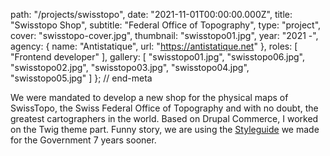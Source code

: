 
  path: "/projects/swisstopo",
  date: "2021-11-01T00:00:00.000Z",
  title: "Swisstopo Shop",
  subtitle: "Federal Office of Topography",
  type: "project",
  cover: "swisstopo-cover.jpg",
  thumbnail: "swisstopo01.jpg",
  year: "2021 -",
  agency: {
    name: "Antistatique",
    url: "https://antistatique.net"
  },
  roles: [
    "Frontend developer"
  ],
  gallery: [
    "swisstopo01.jpg",
    "swisstopo06.jpg",
    "swisstopo02.jpg",
    "swisstopo03.jpg",
    "swisstopo04.jpg",
    "swisstopo05.jpg"
  ]
}; // end-meta

We were mandated to develop a new shop for the physical maps of SwissTopo, the Swiss Federal Office of Topography and with no doubt, the greatest cartographers in the world. Based on Drupal Commerce, I worked on the Twig theme part. Funny story, we are using the [Styleguide](/projects/admin) we made for the Government 7 years sooner.
